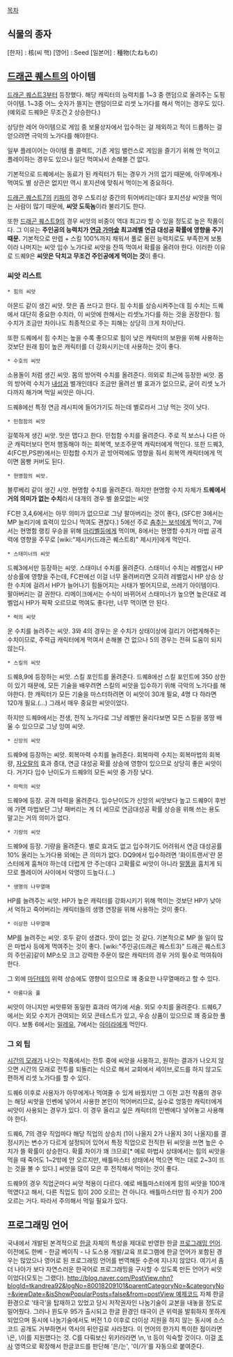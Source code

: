 [[목차]]
== 식물의 종자 ==

[한자] : 核(씨 핵)
[영어] : Seed
[일본어] : 種物(たねもの)
== [[드래곤 퀘스트]]의 아이템 ==
[[드래곤 퀘스트3]]부터 등장했다. 해당 캐릭터의 능력치를 1~3 중 랜덤으로 올려주는 도핑 아이템. 1~3중 어느 숫자가 뜰지는 랜덤이므로 리셋 노가다를 해서 먹이는 경우도 있다. (예외로 드퀘9은 무조건 2 상승한다.)

상당한 레어 아이템으로 게임 중 보물상자에서 입수하는 걸 제외하고 적이 드롭하는 걸 얻으려면 극악의 노가다를 해야한다.

일부 플레이어는 아이템 풀 콜렉트, 기존 게임 밸런스로 게임을 즐기기 위해 안 먹이고 플레이하는 경우도 있으나 일단 먹여놔서 손해볼 건 없다.

기본적으로 드퀘에서는 동료가 된 캐릭터가 튀는 경우가 거의 없기 때문에, 아무에게나 먹여도 별 상관은 없지만 역시 포지션에 맞춰서 먹이는게 중요하다.

[[드래곤 퀘스트7]]의 [[키파]]의 경우 스토리상 중간의 튀어버리는데다 포지션상 씨앗을 먹이는 사람이 많기 때문에, '''씨앗 도둑놈'''이라 불리기도 한다.

또한 [[드래곤 퀘스트9]]의 경우 씨앗의 비중이 역대 최고라 할 수 있을 정도로 높은 작품이다. 그 이유는 '''주인공의 능력치가 [[연금 가마솥]] 최고레벨 연금 대성공 확률에 영향을 주기 때문.''' 기본적으로 만렙 + 스킬 100%까지 채워서 풀로 올린 능력치로도 부족한게 보통이라 나머지는 씨앗 입수 노가다로 씨앗을 잔뜩 먹여서 확률을 올려야 한다. 이러한 이유로 드퀘9은 '''씨앗은 닥치고 무조건 주인공에게 먹이는 것'''이 좋다.

=== 씨앗 리스트 ===
 * 힘의 씨앗
아몬드 같이 생긴 씨앗. 맛은 좀 쓰다고 한다. 힘 수치를 상승시켜주는데 힘 수치는 드퀘에서 대단히 중요한 수치라, 이 씨앗에 한해서는 리셋노가다를 하는 것을 권장한다. 힘 수치가 조금만 차이나도 최종적으로 주는 피해는 상당히 크게 차이난다.

또한 드퀘에서 힘 수치는 높을 수록 좋으므로 힘이 낮은 캐릭터의 보완을 위해 사용하는 것보단 원래 힘이 높은 캐릭터를 더 강화시키는데 사용하는 것이 좋다.

 * 수호의 씨앗
소용돌이 처럼 생긴 씨앗. 몸의 방어력 수치를 올려준다. 의외로 최근에 등장한 씨앗. 몸의 방어력 수치가 [[내성]]과 별개인데다 조금만 올려선 별 효과가 없으므로, 굳이 리셋 노가다까지 해가며 먹일 씨앗은 아니다. 

드퀘8에선 특정 연금 레시피에 들어가기도 하는데 별로라서 그냥 먹는 것이 낫다.

 * 민첨함의 씨앗
길쭉하게 생긴 씨앗. 맛은 맵다고 한다. 민첩함 수치를 올려준다. 주로 적 보스나 다른 아군 캐릭터보다 먼저 행동해야 하는 회복역, 보조주문역 캐릭터에게 먹인다. 또한 드퀘3, 4(FC판,PS판)에서는 민첩함 수치가 곧 방어력에도 영향을 줘서 회복역 캐릭터에게 먹이면 몸빵 커버도 된다.

 * 현명함의 씨앗.
블루베리 같이 생긴 시앗. 현명함 수치를 올려준다. 하지만 현명함 수치 자체가 '''드퀘에서 거의 의미가 없는 수치'''라서 대개의 경우 별 쓸모없는 씨앗

FC판 3,4,6에서는 아무 의미가 없으므로 그냥 팔아버리는 것이 좋다, (SFC판 3에서는 MP 늘리기에 효력이 있으니 먹여도 괜찮다.) 5에선 주로 [[춤추는 보석]]에게 먹이고, 7에서는 현명함 랭킹 우승을 위해 [[마리벨]]등에게 먹이며, 8에서는 현명함 수치가 마법 공격력에 영향을 주무로 [wiki:"제시카(드래곤 퀘스트8)" 제시카]에게 먹인다.

 * 스태미너의 씨앗
드퀘3에서만 등장하는 씨앗. 스태미너 수치를 올려준다. 스태미너 수치는 레벨업시 HP 상승률에 영향을 주는데, FC판에선 이걸 너무 올려버리면 오히려 레벨업시 HP 상승 상한 수치에 걸려서 HP가 늘어나기 힘들어지는 사태가 벌어지므로, 쓰레기 아이템이다. 팔아버리는 걸 권한다. 리메이크에서는 수식이 바뀌어서 스태미너가 높으면 높은대로 레벨업시 HP가 팍팍 오르므로 먹여도 좋다만, 너무 먹이면 안 된다.

 * 럭의 씨앗
운 수치를 늘려주는 씨앗. 3와 4의 경우는 운 수치가 상태이상에 걸리기 어렵게해주는 수치이므로, 주력급 캐릭터에게 먹여서 손해볼 건 없으나 5의 경우는 전혀 도움이 되지 않는다.

 * 스킬의 씨앗
드퀘8,9에 등장하는 씨앗. 스킬 포인트를 올려준다. 드퀘8에선 스킬 포인트에 350 상한이 있기 때문에, 모든 기술을 배우려면 스킬의 씨앗을 입수하기 위해 극악의 노가다를 해야한다. 한 캐릭터가 모든 기술을 마스터하려면 이 씨앗이 30개 필요, 4명 다 하라면 120개 필요.(…) 그래서 매우 중요한 씨앗이었다.

하지만 드퀘9에서는 전생, 전직 노가다로 그냥 레벨만 올리다보면 모든 스킬을 몽땅 배울 수 있으므로 그냥 잉여 씨앗.

 * 신앙의 씨앗
드퀘9에 등장하는 씨앗. 회복마력 수치를 늘려준다. 회복마력 수치는 회복마법의 회복량, [[자오랄]]의 효과 증대, 연금 대성공 확률 상승에 영향이 있으므로 상당히 좋은 씨앗이다. 거기다 입수 난이도가 드퀘9의 모든 씨앗 중 가장 낮다.

 * 마력의 씨앗
드퀘9에 등장. 공격 마력을 올려준다. 입수난이도가 신앙의 씨앗보다 높고 드퀘9이 후반에 가면 마법보단 그냥 패버리는 게 더 세므로 연금대성공 확률 상승을 위해 쓰는 용도 말고는 거의 의미가 없다.

 * 기량의 씨앗
드퀘9에 등장. 기량을 올려준다. 별로 효과도 없고 입수하기도 어려워서 연금 대성공률 10% 올리는 노가다용 외에는 큰 의미가 없다. DQ9에서 입수하려면 '화이트랜서'란 몬스터에게 훔쳐야 하는데 더럽게 안 주는데다 고확률로 씨앗이 아니라 [[말똥]]을 훔치게 되므로 플레이어 사이에서 악명이 드높다.(…)

 * 생명의 나무열매
HP를 늘려주는 씨앗. HP가 높은 캐릭터를 강화시키기 위해 먹이는 것보단 HP가 낮아서 억하고 죽어버리는 캐릭터들의 생명 연장을 위해 사용하는 것이 좋다.

 * 이상한 나무열매
MP를 늘려주는 씨앗. 호두 같이 생겼다. 맛이 없는 것 같다. 기본적으로 MP 쓸 일이 많은 마법사 등에게 먹여주는 것이 좋다. [wiki:"주인공(드래곤 퀘스트3)" 드래곤 퀘스트3의 주인공]같이 MP소모 크고 강력한 주문이 많은 캐릭터의 경우 거의 필수로 먹여줘야 한다.

그 외에 [[마단테]]의 위력 상승에도 영향이 있으므로 꽤 중요한 나무열매라고 할 수 있다.

 * 아름다움 풀
씨앗이 아니지만 씨앗류와 동일한 효과라 여기에 서술. 외모 수치를 올려준다. 드퀘6,7에서는 외모 수치가 관여되는 외모 콘테스트가 있고, 우승 상품이 있으므로 꽤 중요한 풀이다. 보통 6에서는 [[밀레유]], 7에서는 [[아이라]]에게 먹인다.  

=== 그 외 팁 ===
[[시간의 모래]]가 나오는 작품에서는 전투 중에 씨앗을 사용하고, 원하는 결과가 나오지 않으면 시간의 모래로 전투를 되돌리는 식으로 해서 교회에서 세이브,로드를 하지 않고도 편하게 리셋 노가다를 할 수 있다.

드퀘6 이후로 사용자가 아무에게나 먹여줄 수 있게 바꿨지만 그 이전 고전 작품의 경우는 해당 씨앗을 인벤에 넣어서 사용한 본인이 먹어버리므로, 실수로 엉뚱한 캐릭터에게 씨앗이 사용되는 경우가 있다. 이 경우 올리고 싶은 캐릭터의 인벤에다 넣어놓고 사용해야 한다.

드퀘6, 7의 경우 직업마다 해당 직업의 상승치 (1이 나올지 2가 나올지 3이 나올지)를 결정시키는 변수가 다르게 설정되어 있어서 특정 직업으로 전직한 뒤 씨앗을 쓰면 높은 수치가 뜰 확률이 상승한다. 확률 차이가 꽤 크므로[* 예로 마법사 상태에서는 힘의 씨앗을 먹을 때 죽어도 1~2밖에 안 오르지만, 배틀마스터 상태에서 먹으면 먹는 대로 2~3이 뜨는 것을 볼 수 있다.] 씨앗을 많이 모은 후 전직해서 먹이는 것이 좋다.

드퀘9의 경우 직업군마다 씨앗 적용이 다르다. 예로 배틀마스터에게 힘의 씨앗을 100개 먹였다고 해서, 다른 직업도 힘이 200 오르는 건 아니다. 배틀마스터만 힘 수치가 200 오르는 거다. 따라서 주의해서 먹일 필요가 있다.

== 프로그래밍 언어 ==
국내에서 개발된 본격적으로 [[한글]] 자체의 특성을 제대로 반영한 한글 [[프로그래밍 언어]]. 이전에도 한베 - 한글 베이직 - 나 도스용 개발/교육 프로그램에 한글 언어가 포함된 경우는 많았으나 영어로 된 프로그래밍 언어를 번역해둔 수준에 지나지 않았다. 여기서 좀더 나아가 보다 자연스러운 한국어로 프로그래밍을 구사할 수 있도록 만든 언어가 씨앗이었다(모토는 그랬다). [[http://blog.naver.com/PostView.nhn?blogId=tkandrea92&logNo=80018209101&parentCategoryNo=&categoryNo=&viewDate=&isShowPopularPosts=false&from=postView 예제코드]] 자체 한글 환경으로 '태극'을 탑재하고 있었고 당시 저작권자인 나눔기술이 교본을 내놓을 정도로 밀어줬다. 그러나 윈도우 95가 출시되고 한글 환경인 태극이 큰 위력을 발휘하지 못하게 되었으며 동시에 나눔기술에서도 버전 1.0 이후로 더이상 지원을 하지 않는 동시에 소스코드 공개도 거부하면서 역사의 뒤안길로 사라졌다.
이 언어의 한가지 특이한 점이라면 \은, \이를 지원했다는 것. C를 다뤄보신 위키러라면 \n, \t 등이 익숙할 것이다. 이걸 [[조사]] 영역으로 확장해서 한글코드를 판단해 '은/는', '이/가'를 자동으로 붙여준다.
